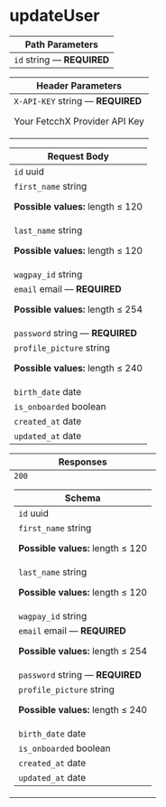 # updateUser

<table style={{"display":"table","width":"100%"}}><thead><tr><th style={{"textAlign":"left"}}>Path Parameters</th></tr></thead><tbody><tr><td><code>id</code><span style={{"opacity":"0.6"}}> string</span><span style={{"opacity":"0.6"}}> — </span><strong style={{"fontSize":"var(--ifm-code-font-size)","color":"var(--openapi-required)"}}> REQUIRED</strong></td></tr></tbody></table><table style={{"display":"table","width":"100%"}}><thead><tr><th style={{"textAlign":"left"}}>Header Parameters</th></tr></thead><tbody><tr><td><code>X-API-KEY</code><span style={{"opacity":"0.6"}}> string</span><span style={{"opacity":"0.6"}}> — </span><strong style={{"fontSize":"var(--ifm-code-font-size)","color":"var(--openapi-required)"}}> REQUIRED</strong><div style={{"marginTop":"var(--ifm-table-cell-padding)"}}>

Your FetcchX Provider API Key

</div></td></tr></tbody></table><table style={{"display":"table","width":"100%"}}><thead><tr><th style={{"textAlign":"left"}}>Request Body <div></div></th></tr></thead><tbody><tr><td><code>id</code><span style={{"opacity":"0.6"}}> uuid</span></td></tr><tr><td><code>first_name</code><span style={{"opacity":"0.6"}}> string</span><div style={{"marginTop":"var(--ifm-table-cell-padding)"}}>

**Possible values:** length ≤ 120

</div></td></tr><tr><td><code>last_name</code><span style={{"opacity":"0.6"}}> string</span><div style={{"marginTop":"var(--ifm-table-cell-padding)"}}>

**Possible values:** length ≤ 120

</div></td></tr><tr><td><code>wagpay_id</code><span style={{"opacity":"0.6"}}> string</span></td></tr><tr><td><code>email</code><span style={{"opacity":"0.6"}}> email</span><span style={{"opacity":"0.6"}}> — </span><strong style={{"fontSize":"var(--ifm-code-font-size)","color":"var(--openapi-required)"}}> REQUIRED</strong><div style={{"marginTop":"var(--ifm-table-cell-padding)"}}>

**Possible values:** length ≤ 254

</div></td></tr><tr><td><code>password</code><span style={{"opacity":"0.6"}}> string</span><span style={{"opacity":"0.6"}}> — </span><strong style={{"fontSize":"var(--ifm-code-font-size)","color":"var(--openapi-required)"}}> REQUIRED</strong></td></tr><tr><td><code>profile_picture</code><span style={{"opacity":"0.6"}}> string</span><div style={{"marginTop":"var(--ifm-table-cell-padding)"}}>

**Possible values:** length ≤ 240

</div></td></tr><tr><td><code>birth_date</code><span style={{"opacity":"0.6"}}> date</span></td></tr><tr><td><code>is_onboarded</code><span style={{"opacity":"0.6"}}> boolean</span></td></tr><tr><td><code>created_at</code><span style={{"opacity":"0.6"}}> date</span></td></tr><tr><td><code>updated_at</code><span style={{"opacity":"0.6"}}> date</span></td></tr></tbody></table><table style={{"display":"table","width":"100%"}}><thead><tr><th style={{"textAlign":"left"}}>Responses</th></tr></thead><tbody><tr><td><div style={{"display":"flex"}}><div style={{"marginRight":"var(--ifm-table-cell-padding)"}}><code>200</code></div><div></div></div><div><table style={{"display":"table","width":"100%","marginTop":"var(--ifm-table-cell-padding)","marginBottom":"0px"}}><thead><tr><th style={{"textAlign":"left"}}>Schema <div></div></th></tr></thead><tbody><tr><td><code>id</code><span style={{"opacity":"0.6"}}> uuid</span></td></tr><tr><td><code>first_name</code><span style={{"opacity":"0.6"}}> string</span><div style={{"marginTop":"var(--ifm-table-cell-padding)"}}>

**Possible values:** length ≤ 120

</div></td></tr><tr><td><code>last_name</code><span style={{"opacity":"0.6"}}> string</span><div style={{"marginTop":"var(--ifm-table-cell-padding)"}}>

**Possible values:** length ≤ 120

</div></td></tr><tr><td><code>wagpay_id</code><span style={{"opacity":"0.6"}}> string</span></td></tr><tr><td><code>email</code><span style={{"opacity":"0.6"}}> email</span><span style={{"opacity":"0.6"}}> — </span><strong style={{"fontSize":"var(--ifm-code-font-size)","color":"var(--openapi-required)"}}> REQUIRED</strong><div style={{"marginTop":"var(--ifm-table-cell-padding)"}}>

**Possible values:** length ≤ 254

</div></td></tr><tr><td><code>password</code><span style={{"opacity":"0.6"}}> string</span><span style={{"opacity":"0.6"}}> — </span><strong style={{"fontSize":"var(--ifm-code-font-size)","color":"var(--openapi-required)"}}> REQUIRED</strong></td></tr><tr><td><code>profile_picture</code><span style={{"opacity":"0.6"}}> string</span><div style={{"marginTop":"var(--ifm-table-cell-padding)"}}>

**Possible values:** length ≤ 240

</div></td></tr><tr><td><code>birth_date</code><span style={{"opacity":"0.6"}}> date</span></td></tr><tr><td><code>is_onboarded</code><span style={{"opacity":"0.6"}}> boolean</span></td></tr><tr><td><code>created_at</code><span style={{"opacity":"0.6"}}> date</span></td></tr><tr><td><code>updated_at</code><span style={{"opacity":"0.6"}}> date</span></td></tr></tbody></table></div></td></tr></tbody></table>